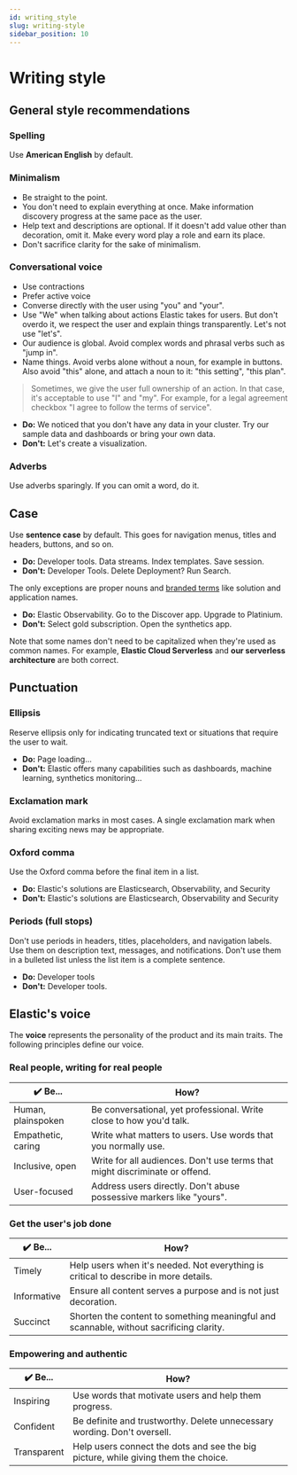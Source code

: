 ```yaml
---
id: writing_style
slug: writing-style
sidebar_position: 10
---
```


# Writing style

## General style recommendations

### Spelling 
Use **American English** by default. 

### Minimalism

- Be straight to the point.
- You don't need to explain everything at once. Make information discovery progress at the same pace as the user.
- Help text and descriptions are optional. If it doesn't add value other than decoration, omit it. Make every word play a role and earn its place.
- Don't sacrifice clarity for the sake of minimalism.

### Conversational voice 

- Use contractions
- Prefer active voice
- Converse directly with the user using "you" and "your".
- Use "We" when talking about actions Elastic takes for users. But don't overdo it, we respect the user and explain things transparently. Let's not use "let's".
- Our audience is global. Avoid complex words and phrasal verbs such as "jump in".
- Name things. Avoid verbs alone without a noun, for example in buttons. Also avoid "this" alone, and attach a noun to it: "this setting", "this plan".

> Sometimes, we give the user full ownership of an action. In that case, it's acceptable to use "I" and "my". For example, for a legal agreement checkbox "I agree to follow the terms of service".

- **Do:** We noticed that you don't have any data in your cluster. Try our sample data and dashboards or bring your own data.
- **Don't:** Let's create a visualization.

### Adverbs

Use adverbs sparingly. If you can omit a word, do it.

## Case

Use **sentence case** by default. This goes for navigation menus, titles and headers, buttons, and so on. 

- **Do:** Developer tools. Data streams. Index templates. Save session. 
- **Don't:** Developer Tools. Delete Deployment? Run Search.

The only exceptions are proper nouns and [branded terms](https://brand.elastic.co/302f66895/p/194a3b-writing-style-guide/t/159934) like solution and application names. 

- **Do:** Elastic Observability. Go to the Discover app. Upgrade to Platinium.
- **Don't:** Select gold subscription. Open the synthetics app.

Note that some names don't need to be capitalized when they're used as common names. For example, **Elastic Cloud Serverless** and **our serverless architecture** are both correct.

## Punctuation

### Ellipsis

Reserve ellipsis only for indicating truncated text or situations that require the user to wait.

- **Do:** Page loading...
- **Don't:** Elastic offers many capabilities such as dashboards, machine learning, synthetics monitoring...

### Exclamation mark

Avoid exclamation marks in most cases. A single exclamation mark when sharing exciting news may be appropriate.

### Oxford comma

Use the Oxford comma before the final item in a list.

- **Do:** Elastic's solutions are Elasticsearch, Observability, and Security
- **Don't:** Elastic's solutions are Elasticsearch, Observability and Security

### Periods (full stops)

Don't use periods in headers, titles, placeholders, and navigation labels. Use them on description text, messages, and notifications. Don't use them in a bulleted list unless the list item is a complete sentence.

- **Do:** Developer tools
- **Don't:** Developer tools.

## Elastic's voice

The **voice** represents the personality of the product and its main traits.
The following principles define our voice.

### **Real people, writing for real people**

| ✔️ Be...            | How?                                                                        |
|--------------------|-----------------------------------------------------------------------------|
| Human, plainspoken | Be conversational, yet professional. Write close to how you'd talk.         |
| Empathetic, caring | Write what matters to users. Use words that you normally use.               |
| Inclusive, open    | Write for all audiences. Don't use terms that might discriminate or offend. |
| User-focused       | Address users directly. Don't abuse possessive markers like "yours".        |

### **Get the user's job done**

| ✔️ Be...     | How?                                                                                    |
|-------------|-----------------------------------------------------------------------------------------|
| Timely      | Help users when it's needed. Not everything is critical to describe in more details.    |
| Informative | Ensure all content serves a purpose and is not just decoration.                         |
| Succinct    | Shorten the content to something meaningful and scannable, without sacrificing clarity. |


### **Empowering and authentic**

| ✔️ Be...     | How?                                                                               |
|-------------|------------------------------------------------------------------------------------|
| Inspiring   | Use words that motivate users and help them progress.                              |
| Confident   | Be definite and trustworthy. Delete unnecessary wording. Don't oversell.           |
| Transparent | Help users connect the dots and see the big picture, while giving them the choice. |

